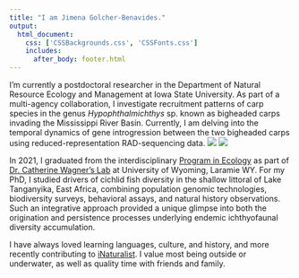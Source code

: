 ```yaml
---
title: "I am Jimena Golcher-Benavides."
output: 
  html_document:
    css: ['CSSBackgrounds.css', 'CSSFonts.css']
    includes:
      after_body: footer.html
---
```

<!-- This adds my headshot, floating to the left of the text and with 20 pixels of padding around it.  -->

<script>
   $(document).ready(function() {
     $head = $('#header');
     $head.prepend('<img src=\"IMG_0935.jpg\" style=\"float: left;width: 300px;padding: 20px\"/>')
   });
</script>

I’m currently a postdoctoral researcher in the Department of Natural Resource Ecology and Management at Iowa State University. As part of a multi-agency collaboration, I investigate recruitment patterns of carp species in the genus *Hypophthalmichthys* sp. known as bigheaded carps invading the Mississippi River Basin. Currently, I am delving into the temporal dynamics of gene introgression between the two bigheaded carps using reduced-representation RAD-sequencing data. ![](./SilverCarp.png) ![](./BigheadCarp.png) 
 
 
 In 2021, I graduated from the interdisciplinary [Program in Ecology](http://www.uwyo.edu/pie/) as part of [Dr. Catherine Wagner's Lab](https://cewagnerlab.com/) at University of Wyoming, Laramie WY. For my PhD, I studied drivers of cichlid fish diversity in the shallow littoral of Lake Tanganyika, East Africa, combining population genomic technologies, biodiversity surveys, behavioral assays, and natural history observations. Such an integrative approach provided a unique glimpse into both the origination and persistence processes underlying endemic ichthyofaunal diversity accumulation.

 I have always loved learning languages, culture, and history, and more recently contributing to [iNaturalist](https://www.inaturalist.org/users/318056). I value most being outside or underwater, as well as quality time with friends and family.


